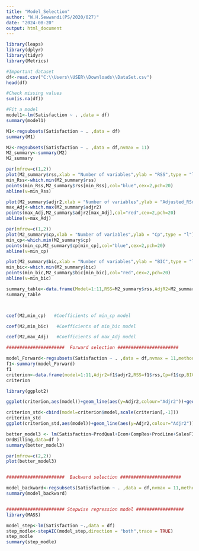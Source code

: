---
title: "Model_Selection"
author: "W.H.Sewwandi(PS/2020/027)"
date: "2024-08-20"
output: html_document
---

```{r}
library(leaps)
library(dplyr)
library(tidyr)
library(Metrics)

#Important dataset
df<-read.csv("C:\\Users\\USER\\Downloads\\DataSet.csv")
head(df)

#Check missing values
sum(is.na(df))

#Fit a model
model1<-lm(Satisfaction ~ . ,data = df)
summary(model1)

M1<-regsubsets(Satisfaction ~ . ,data = df)
summary(M1)

M2<-regsubsets(Satisfaction ~ . ,data = df,nvmax = 11)
M2_summary<-summary(M2)
M2_summary

par(mfrow=c(1,2))
plot(M2_summary$rss,xlab = "Number of variables",ylab = "RSS",type = "l")
min_Rss<-which.min(M2_summary$rss)
points(min_Rss,M2_summary$rss[min_Rss],col="blue",cex=2,pch=20)
abline(v=min_Rss)

plot(M2_summary$adjr2,xlab = "Number of variables",ylab = "Adjusted_RSq",type = "l")
max_Adj<-which.max(M2_summary$adjr2)
points(max_Adj,M2_summary$adjr2[max_Adj],col="red",cex=2,pch=20)
abline(v=max_Adj)

par(mfrow=c(1,2))
plot(M2_summary$cp,xlab = "Number of variables",ylab = "Cp",type = "l")
min_cp<-which.min(M2_summary$cp)
points(min_cp,M2_summary$cp[min_cp],col="blue",cex=2,pch=20)
abline(v=min_cp)

plot(M2_summary$bic,xlab = "Number of variables",ylab = "BIC",type = "l")
min_bic<-which.min(M2_summary$bic)
points(min_bic,M2_summary$bic[min_bic],col="red",cex=2,pch=20)
abline(v=min_bic)

summary_table<-data.frame(Model=1:11,RSS=M2_summary$rss,AdjR2=M2_summary$adjr2,Cp=M2_summary$cp,BIC=M2_summary$bic)
summary_table



coef(M2,min_cp)   #Coefficients of min_cp model

coef(M2,min_bic)   #Coefficients of min_bic model

coef(M2,max_Adj)   #Coefficients of max_Adj model

######################  Forward selection #######################

model_Forward<-regsubsets(Satisfaction ~ . ,data = df,nvmax = 11,method = "forward")
f1<-summary(model_Forward)
f1
criterion<-data.frame(model=1:11,Adjr2=f1$adjr2,RSS=f1$rss,Cp=f1$cp,BIC=f1$bic)
criterion

library(ggplot2)

ggplot(criterion,aes(model))+geom_line(aes(y=Adjr2,colour="Adjr2"))+geom_line(aes(y=RSS,colour="RSS"))+geom_line(aes(y=Cp,colour="Cp"))+geom_line(aes(y=BIC,colour="BIC"))

criterion_std<-cbind(model=criterion$model,scale(criterion[,-1]))
criterion_std
ggplot(criterion_std,aes(model))+geom_line(aes(y=Adjr2,colour="Adjr2"))+geom_line(aes(y=RSS,colour="RSS"))+geom_line(aes(y=Cp,colour="Cp"))+geom_line(aes(y=BIC,colour="BIC"))

better_model3 <- lm(Satisfaction~ProdQual+Ecom+CompRes+ProdLine+SalesFImage+
OrdBilling,data=df )
summary(better_model3)

par(mfrow=c(2,2))
plot(better_model3)


######################  Backward selection #######################

model_backward<-regsubsets(Satisfaction ~ . ,data = df,nvmax = 11,method = "backward")
summary(model_backward)


###################### Stepwise regression model ##################
library(MASS)

model_step<-lm(Satisfaction ~.,data = df)
step_modle<-stepAIC(model_step,direction = "both",trace = TRUE)
step_modle
summary(step_modle)

```

